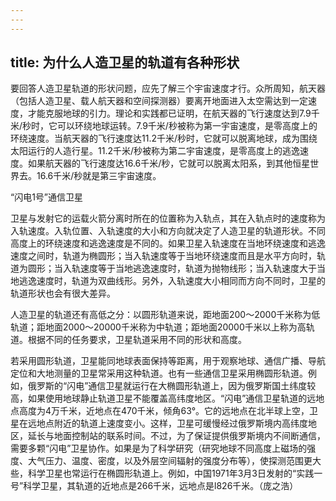 ```yaml
---
---
---
```

title: 为什么人造卫星的轨道有各种形状
---




要回答人造卫星轨道的形状问题，应先了解三个宇宙速度才行。众所周知，航天器（包括人造卫星、载人航天器和空间探测器）要离开地面进入太空需达到一定速度，才能克服地球的引力。理论和实践都已证明，在航天器的飞行速度达到7.9千米/秒时，它可以环绕地球运转。7.9千米/秒被称为第一宇宙速度，是零高度上的环绕速度。当航天器的飞行速度达11.2千米/秒时，它就可以脱离地球，成为围绕太阳运行的人造行星。11.2千米/秒被称为第二宇宙速度，是零高度上的逃逸速度。如果航天器的飞行速度达16.6千米/秒，它就可以脱离太阳系，到其他恒星世界去。16.6千米/秒就是第三宇宙速度。

“闪电1号”通信卫星



卫星与发射它的运载火箭分离时所在的位置称为入轨点，其在入轨点时的速度称为入轨速度。入轨位置、入轨速度的大小和方向就决定了人造卫星的轨道形状。不同高度上的环绕速度和逃逸速度是不同的。如果卫星入轨速度在当地环绕速度和逃逸速度之间时，轨道为椭圆形；当入轨速度等于当地环绕速度而且是水平方向时，轨道为圆形；当入轨速度等于当地逃逸速度时，轨道为抛物线形；当入轨速度大于当地逃逸速度时，轨道为双曲线形。另外，入轨速度大小相同而方向不同时，卫星的轨道形状也会有很大差异。



人造卫星的轨道还有高低之分：以圆形轨道来说，距地面200～2000千米称为低轨道；距地面2000～20000千米称为中轨道；距地面20000千米以上称为高轨道。根据不同的任务要求，卫星轨道采用不同的形状和高度。

若采用圆形轨道，卫星能同地球表面保持等距离，用于观察地球、通信广播、导航定位和大地测量的卫星常采用这种轨道。也有一些通信卫星采用椭圆形轨道。例如，俄罗斯的“闪电”通信卫星就运行在大椭圆形轨道上，因为俄罗斯国土纬度较高，如果使用地球静止轨道卫星不能覆盖高纬度地区。“闪电”通信卫星轨道的远地点高度为4万千米，近地点在470千米，倾角63°。它的远地点在北半球上空，卫星在远地点附近的轨道上速度变小。这样，卫星可缓慢经过俄罗斯境内高纬度地区，延长与地面控制站的联系时间。不过，为了保证提供俄罗斯境内不间断通信，需要多颗“闪电”卫星协作。如果是为了科学研究（研究地球不同高度上磁场的强度、大气压力、温度、密度，以及外层空间辐射的强度分布等），使探测范围更大些，科学卫星也常运行在椭圆形轨道上。例如，中国1971年3月3日发射的“实践一号”科学卫星，其轨道的近地点是266千米，远地点是l826千米。（庞之浩）